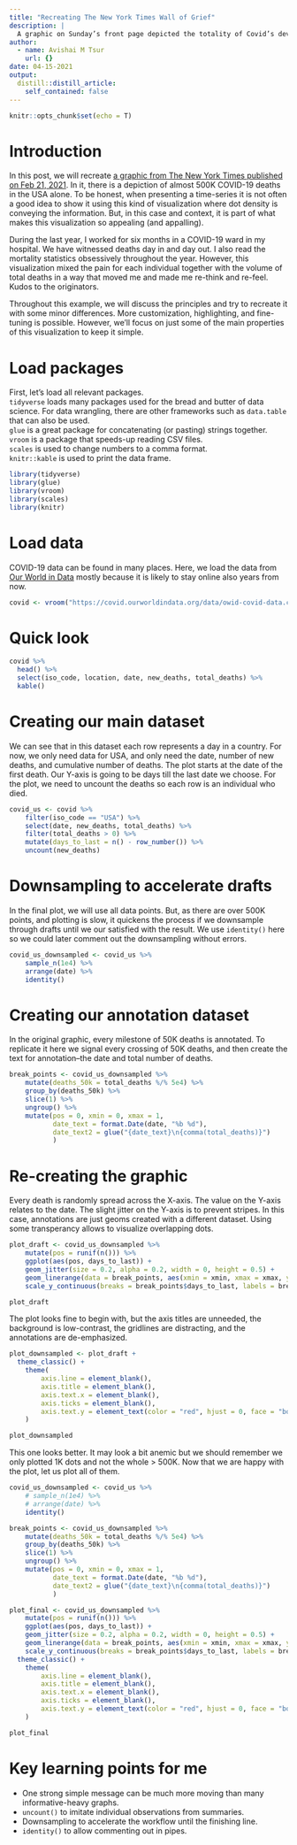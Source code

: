 ---
title: "Recreating The New York Times Wall of Grief"
description: |
  A graphic on Sunday’s front page depicted the totality of Covid’s devastation in the USA. I recreate it using R.
author:
  - name: Avishai M Tsur
    url: {}
date: 04-15-2021
output:
  distill::distill_article:
    self_contained: false
---
```{r setup, include=FALSE}
knitr::opts_chunk$set(echo = T)
```

# Introduction
In this post, we will recreate [a graphic from The New York Times published on Feb 21, 2021](https://www.nytimes.com/2021/02/21/insider/covid-500k-front-page.html). In it, there is a depiction of almost 500K COVID-19 deaths in the USA alone. To be honest, when presenting a time-series it is not often a good idea to show it using this kind of visualization where dot density is conveying the information. But, in this case and context, it is part of what makes this visualization so appealing (and appalling). 

During the last year, I worked for six months in a COVID-19 ward in my hospital.  We have witnessed deaths day in and day out. I also read the mortality statistics obsessively throughout the year. However, this visualization mixed the pain for each individual together with the volume of total deaths in a way that moved me and made me re-think and re-feel. Kudos to the originators.  

Throughout this example, we will discuss the principles and try to recreate it with some minor differences. More customization, highlighting, and fine-tuning is possible. However, we'll focus on just some of the main properties of this visualization to keep it simple.

# Load packages
First, let's load all relevant packages.  
`tidyverse` loads many packages used for the bread and butter of data science. For data wrangling, there are other frameworks such as `data.table` that can also be used.  
`glue` is a great package for concatenating (or pasting) strings together.  
`vroom` is a package that speeds-up reading CSV files.  
`scales` is used to change numbers to a comma format.  
`knitr::kable` is used to print the data frame.  

```{r, message=F}
library(tidyverse)
library(glue)
library(vroom)
library(scales)
library(knitr)
```

# Load data  
COVID-19 data can be found in many places. Here, we load the data from [Our World in Data](https://ourworldindata.org/) mostly because it is likely to stay online also years from now.  

```{r, message=F}
covid <- vroom("https://covid.ourworldindata.org/data/owid-covid-data.csv")
```

# Quick look
```{r}
covid %>% 
  head() %>% 
  select(iso_code, location, date, new_deaths, total_deaths) %>% 
  kable()
```

# Creating our main dataset
We can see that in this dataset each row represents a day in a country. For now, we only need data for USA, and only need the date, number of new deaths, and cumulative number of deaths. The plot starts at the date of the first death. Our Y-axis is going to be days till the last date we choose. For the plot, we need to uncount the deaths so each row is an individual who died.  

```{r}
covid_us <- covid %>% 
    filter(iso_code == "USA") %>% 
    select(date, new_deaths, total_deaths) %>% 
    filter(total_deaths > 0) %>% 
    mutate(days_to_last = n() - row_number()) %>% 
    uncount(new_deaths)
```

# Downsampling to accelerate drafts  

In the final plot, we will use all data points. But, as there are over 500K points, and plotting is slow, it quickens the process if we downsample through drafts until we our satisfied with the result. We use `identity()` here so we could later comment out the downsampling without errors.  

```{r}
covid_us_downsampled <- covid_us %>% 
    sample_n(1e4) %>%
    arrange(date) %>%
    identity()
```

# Creating our annotation dataset

In the original graphic, every milestone of 50K deaths is annotated. To replicate it here we signal every crossing of 50K deaths, and then create the text for annotation--the date and total number of deaths.  

```{r}
break_points <- covid_us_downsampled %>% 
    mutate(deaths_50k = total_deaths %/% 5e4) %>% 
    group_by(deaths_50k) %>% 
    slice(1) %>% 
    ungroup() %>% 
    mutate(pos = 0, xmin = 0, xmax = 1,
           date_text = format.Date(date, "%b %d"),
           date_text2 = glue("{date_text}\n{comma(total_deaths)}")
           )
```

# Re-creating the graphic

Every death is randomly spread across the X-axis. The value on the Y-axis relates to the date. The slight jitter on the Y-axis is to prevent stripes. In this case, annotations are just geoms created with a different dataset. Using some transperancy allows to visualize overlapping dots.  


```{r, fig.height=12}
plot_draft <- covid_us_downsampled %>% 
    mutate(pos = runif(n())) %>% 
    ggplot(aes(pos, days_to_last)) +
    geom_jitter(size = 0.2, alpha = 0.2, width = 0, height = 0.5) +
    geom_linerange(data = break_points, aes(xmin = xmin, xmax = xmax, y = days_to_last), col = "red") +
    scale_y_continuous(breaks = break_points$days_to_last, labels = break_points$date_text2)

plot_draft
```

The plot looks fine to begin with, but the axis titles are unneeded, the background is low-contrast, the gridlines are distracting, and the annotations are de-emphasized.  


```{r, fig.height=12}
plot_downsampled <- plot_draft +
  theme_classic() +
    theme(
        axis.line = element_blank(),
        axis.title = element_blank(),
        axis.text.x = element_blank(),
        axis.ticks = element_blank(),
        axis.text.y = element_text(color = "red", hjust = 0, face = "bold")
    )

plot_downsampled
```

This one looks better. It may look a bit anemic but we should remember we only plotted 1K dots and not the whole > 500K. Now that we are happy with the plot, let us plot all of them.

```{r}
covid_us_downsampled <- covid_us %>% 
    # sample_n(1e4) %>%
    # arrange(date) %>%
    identity()
```

```{r}
break_points <- covid_us_downsampled %>% 
    mutate(deaths_50k = total_deaths %/% 5e4) %>% 
    group_by(deaths_50k) %>% 
    slice(1) %>% 
    ungroup() %>% 
    mutate(pos = 0, xmin = 0, xmax = 1,
           date_text = format.Date(date, "%b %d"),
           date_text2 = glue("{date_text}\n{comma(total_deaths)}")
           )
```

```{r, fig.height=12}
plot_final <- covid_us_downsampled %>% 
    mutate(pos = runif(n())) %>% 
    ggplot(aes(pos, days_to_last)) +
    geom_jitter(size = 0.2, alpha = 0.2, width = 0, height = 0.5) +
    geom_linerange(data = break_points, aes(xmin = xmin, xmax = xmax, y = days_to_last), col = "red") +
    scale_y_continuous(breaks = break_points$days_to_last, labels = break_points$date_text2) +
  theme_classic() +
    theme(
        axis.line = element_blank(),
        axis.title = element_blank(),
        axis.text.x = element_blank(),
        axis.ticks = element_blank(),
        axis.text.y = element_text(color = "red", hjust = 0, face = "bold")
    )

plot_final
```

# Key learning points for me

* One strong simple message can be much more moving than many informative-heavy graphs.  
* `uncount()` to imitate individual observations from summaries.  
* Downsampling to accelerate the workflow until the finishing line.  
* `identity()` to allow commenting out in pipes.  
